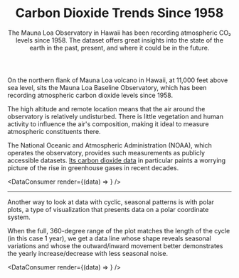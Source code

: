 
<Header>

# Carbon&nbsp;Dioxide Trends Since&nbsp;1958

<Abstract>
	The Mauna Loa Observatory in Hawaii has been recording atmospheric CO₂ levels since
	1958. The dataset offers great insights into the state of the earth in the past,
	present, and where it could be in the future.
</Abstract>

<HeroImage
	alt="White dome of the Mauna Loa Observatory, with the Mauna Kea mountain in the background"
	caption="The Mauna Loa Observatory in Hawaii, where atmotpheric carbon dioxide levels have been measured and recorded sincer 1958."
	from="National Oceanic and Atmospheric Administration"
/>

</Header>

On the northern flank of Mauna Loa volcano in Hawaii, at 11,000 feet above sea level, sits the Mauna Loa Baseline Observatory, which has been recording atmospheric carbon dioxide levels since 1958.

The high altitude and remote location means that the air around the observatory is relatively undisturbed. There is little vegetation and human activity to influence the air's composition, making it ideal to measure atmospheric constituents there.

The National Oceanic and Atmospheric Administration (NOAA), which operates the observatory, provides such measurements as publicly accessible datasets. [Its carbon dioxide data](https://www.esrl.noaa.gov/gmd/ccgg/trends/data.html) in particular paints a worrying picture of the rise in greenhouse gases in recent decades.

<DataConsumer render={(data) => <LineChart data={data} />} />

---

Another way to look at data with cyclic, seasonal patterns is with polar plots, a type of visualization that presents data on a polar coordinate system.

When the full, 360-degree range of the plot matches the length of the cycle (in this case 1 year), we get a data line whose shape reveals seasonal variations and whose the outward/inward movement better demonstrates the yearly increase/decrease with less seasonal noise.

<DataConsumer render={(data) => <PolarPlot data={data} />} />
